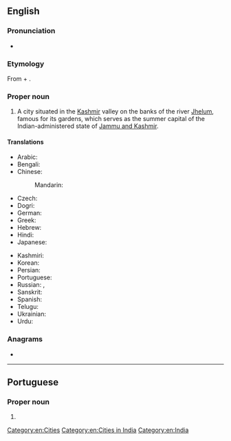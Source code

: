 {{also|Šrínagar}}
==English==
{{wikipedia}}

===Pronunciation===
* {{IPA|/sɹiˈnɑːɡəɹ/|lang=en}}

===Etymology===
From {{etyl|sa|en}} {{m|sa|श्री}} + {{m|sa|नगर||town, city}}.

===Proper noun===
{{en-proper noun}}

# A city situated in the [[Kashmir]] valley on the banks of the river [[Jhelum]], famous for its gardens, which serves as the summer capital of the Indian-administered state of [[Jammu and Kashmir]].

====Translations====
{{trans-top|summer capital of Jammu and Kashmir, India}}
* Arabic: {{t|ar|سْرِينَاجَار|m|tr=srinagār}}
* Bengali: {{t|bn|শ্রীনগর|sc=Beng}}
* Chinese:
*: Mandarin: {{t+|cmn|斯利那加|tr=Sīlìnàjiā|sc=Hani}}
* Czech: {{t|cs|Šrínagar|m}}
* Dogri: {{t|doi|श्रीनगर}}
* German: {{t|de|Srinagar|n}}
* Greek: {{t|el|Σριναγκάρ|sc=Grek}}
* Hebrew: {{t|he|סרינגאר}}
* Hindi: {{t+|hi|श्रीनगर|tr=śrīnagar}}
* Japanese: {{t|ja|シュリーナガル|tr=Shurīnagaru}}
{{trans-mid}}
* Kashmiri: {{t|ks|श्रीनगर|sc=ks-Arab}}
* Korean: {{t+|ko|스리나가르|tr=Seurinagareu|sc=Hang}}
* Persian: {{t|fa|سرینگر}}
* Portuguese: {{t|pt|Srinagar|f}}
* Russian: {{t|ru|Шринага́р|m}}, {{t+|ru|Сринага́р|m}}
* Sanskrit: {{t+|sa|श्रीनगर}}
* Spanish: {{t+|es|Srinagar}}
* Telugu: {{t|te|శ్రీనగర్}}
* Ukrainian: {{t|uk|Срінаґар|m|tr=Srinagár}}
* Urdu: {{t|ur|شرینگر|sc=ur-Arab}}
{{trans-bottom}}

===Anagrams===
* {{l|en|arraigns}}

[[Category:en:Cities]]
[[Category:en:Cities in India]]
[[Category:en:India]]

----

==Portuguese==

===Proper noun===
{{pt-proper noun|f}}

# {{place|pt|city/summer capital|of|s/Jammu and Kashmir|c/India|t1=Srinagar}}